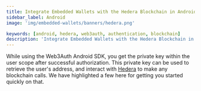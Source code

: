 ```yaml
---
title: Integrate Embedded Wallets with the Hedera Blockchain in Android
sidebar_label: Android
image: 'img/embedded-wallets/banners/hedera.png'

keywords: [android, hedera, web3auth, authentication, blockchain]
description: 'Integrate Embedded Wallets with the Hedera Blockchain in Android | Embedded Wallets'
---
```



<SEO
  title="Integrate Embedded Wallets with the Hedera Blockchain in Android"
  description="Integrate Embedded Wallets with the Hedera Blockchain in Android | Embedded Wallets"
  image="https://docs.metamask.io/img/embedded-wallets/banners/hedera.png"
  slug="/embedded-wallets/connect-blockchain/evm/hedera/android"
/>

While using the Web3Auth Android SDK, you get the private key within the user scope after successful authorization. This private key can be used to retrieve the user's address, and interact with [Hedera](https://hedera.com/) to make any blockchain calls. We have highlighted a few here for getting you started quickly on that.

<EVMInteraction />
